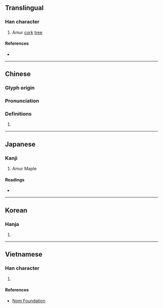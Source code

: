 {{also|蘗}}
{{character info/new}}
==Translingual==

===Han character===
{{Han char|rn=75|rad=木|as=13|sn=17|four=70904|canj=SJD|ids=⿱辟木}}

# Amur [[cork]] [[tree]] {{gloss|{{taxlink|Phellodendron amurense|species|noshow=1}}}}

====References====
* {{Han ref|kx=0557.040|dkj=15669|dj=0946.130|hdz=21306.020|uh=6A97|ud=27287|bh=C0D0|bd=49360}}

----

==Chinese==
{{zh-forms}}

===Glyph origin===
{{Han etym}}

===Pronunciation===
{{zh-pron
|m=bò
|c=baak3,paak3
|mc=y
|oc=y
|ma=
|cat=pn
}}

===Definitions===
{{zh-hanzi}}

# {{rfdef|lang=zh}}

----

==Japanese==

===Kanji===
{{ja-kanji|grade=|rs=木13}}

# Amur Maple

====Readings====
* {{ja-readings|on=[[はく]] (haku), [[びゃく]] (byaku)|kun=[[きわだ]] (kiwada)}}

----

==Korean==

===Hanja===
{{ko-hanja|hangeul=벽|eumhun=|rv=byeok|mr=pyŏk|y=pyek}}

# {{defn|lang=ko|sort=木13}}

----

==Vietnamese==

===Han character===
{{vi-readings|rs=木13|hanviet=bá}}

# {{defn|lang=vi|sort=木13}}

====References====
* [http://nomfoundation.org/common/nom_details.php?codepoint=6a97 Nom Foundation]
